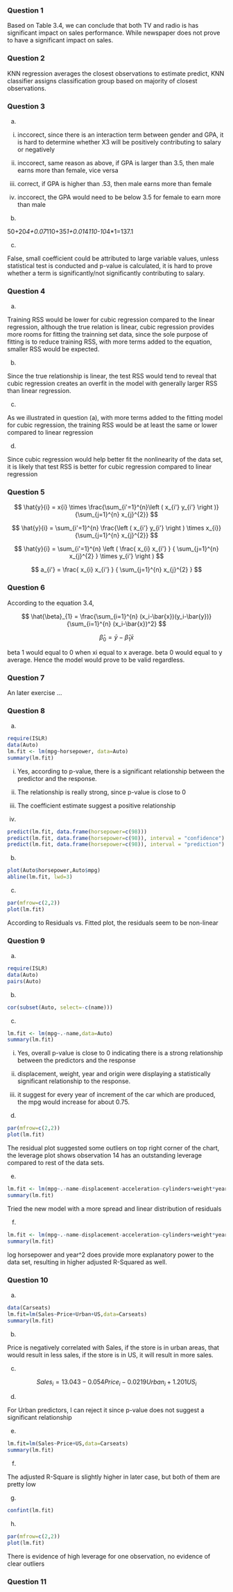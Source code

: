 ### Question 1 ###

Based on Table 3.4, we can conclude that both TV and radio is has significant impact on sales performance. While newspaper does not prove to have a significant impact on sales.

### Question 2 ###

KNN regression averages the closest observations to estimate predict, KNN classifier assigns classification group based on majority of closest observations.

### Question 3 ###

(a)

i. inccorect, since there is an interaction term between gender and GPA, it is hard to determine whether X3 will be positively contributing to salary or negatively

ii. inccorect, same reason as above, if GPA is larger than 3.5, then male earns more than female, vice versa

iii. correct, if GPA is higher than .53, then male earns more than female

iv. inccorect, the GPA would need to be below 3.5 for female to earn more than male

(b)

50+20*4+0.07*110+35*1+0.01*4*110-10*4*1=137.1

(c)

False, small coefficient could be attributed to large variable values, unless statistical test is conducted and p-value is calculated, it is hard to prove whether a term is significantly/not significantly contributing to salary.

### Question 4 ###

(a)

Training RSS would be lower for cubic regression compared to the linear regression, although the true relation is linear, cubic regression provides more rooms for fitting the trainning set data, since the sole purpose of fitting is to reduce training RSS, with more terms added to the equation, smaller RSS would be expected.

(b)

Since the true relationship is linear, the test RSS would tend to reveal that cubic regression creates an overfit in the model with generally larger RSS than linear regression.

(c)

As we illustrated in question (a), with more terms added to the fitting model for cubic regression, the training RSS would be at least the same or lower compared to linear regression

(d)

Since cubic regression would help better fit the nonlinearity of the data set, it is likely that test RSS is better for cubic regression compared to linear regression

### Question 5 ###

$$ \hat{y}{i} = x{i} \times \frac{\sum_{i'=1}^{n}\left ( x_{i'} y_{i'} \right )}{\sum_{j=1}^{n} x_{j}^{2}} $$

$$ \hat{y}{i} = \sum_{i'=1}^{n} \frac{\left ( x_{i'} y_{i'} \right ) \times x_{i}}{\sum_{j=1}^{n} x_{j}^{2}} $$

$$ \hat{y}{i} = \sum_{i'=1}^{n} \left ( \frac{ x_{i} x_{i'} } { \sum_{j=1}^{n} x_{j}^{2} } \times y_{i'} \right ) $$

$$ a_{i'} = \frac{ x_{i} x_{i'} } { \sum_{j=1}^{n} x_{j}^{2} } $$

### Question 6 ###

According to the equation 3.4,

$$ \hat{\beta}_{1} = \frac{\sum_{i=1}^{n} (x_i-\bar{x})(y_i-\bar{y})} {\sum_{i=1}^{n} (x_i-\bar{x})^2} $$

$$ \hat{\beta}_{0} = \bar{y} - \hat{\beta}_{1}\bar{x} $$

beta 1 would equal to 0 when xi equal to x average. beta 0 would equal to y average. Hence the model would prove to be valid regardless.

### Question 7 ###

An later exercise ...

### Question 8 ###

(a)

```r
require(ISLR)
data(Auto)
lm.fit <- lm(mpg~horsepower, data=Auto)
summary(lm.fit)
```

i. Yes, according to p-value, there is a significant relationship between the predictor and the response.
ii. The relationship is really strong, since p-value is close to 0
iii. The coefficient estimate suggest a positive relationship

iv.

```r
predict(lm.fit, data.frame(horsepower=c(98)))
predict(lm.fit, data.frame(horsepower=c(98)), interval = "confidence")
predict(lm.fit, data.frame(horsepower=c(98)), interval = "prediction")
```

(b)

```r
plot(Auto$horsepower,Auto$mpg)
abline(lm.fit, lwd=3)
```

(c)

```r
par(mfrow=c(2,2))
plot(lm.fit)
```

According to Residuals vs. Fitted plot, the residuals seem to be non-linear

### Question 9 ###

(a)

```r
require(ISLR)
data(Auto)
pairs(Auto)
```

(b)

```r
cor(subset(Auto, select=-c(name)))
```

(c)

```r
lm.fit <- lm(mpg~.-name,data=Auto)
summary(lm.fit)
```

i. Yes, overall p-value is close to 0 indicating there is a strong relationship between the predictors and the response

ii. displacement, weight, year and origin were displaying a statistically significant relationship to the response.

iii. it suggest for every year of increment of the car which are produced, the mpg would increase for about 0.75.

(d)

```r
par(mfrow=c(2,2))
plot(lm.fit)
```

The residual plot suggested some outliers on top right corner of the chart, the leverage plot shows observation 14 has an outstanding leverage compared to rest of the data sets.

(e)

```r
lm.fit <- lm(mpg~.-name-displacement-acceleration-cylinders+weight*year+horsepower*origin,data=Auto)
summary(lm.fit)
```

Tried the new model with a more spread and linear distribution of residuals

(f)

```r
lm.fit <- lm(mpg~.-name-displacement-acceleration-cylinders+weight*year+log(horsepower)+I(year^2),data=Auto)
summary(lm.fit)
```

log horsepower and year^2 does provide more explanatory power to the data set, resulting in higher adjusted R-Squared as well.

### Question 10 ###

(a)

```r
data(Carseats)
lm.fit=lm(Sales~Price+Urban+US,data=Carseats)
summary(lm.fit)
```

(b)

Price is negatively correlated with Sales, if the store is in urban areas, that would result in less sales, if the store is in US, it will result in more sales.

(c)

$$ Sales_{i} = 13.043 - 0.054Price_{i} - 0.0219Urban_{i} + 1.201US_{i} $$

(d)

For Urban predictors, I can reject it  since p-value does not suggest a significant relationship

(e)

```r
lm.fit=lm(Sales~Price+US,data=Carseats)
summary(lm.fit)
```

(f)

The adjusted R-Square is slightly higher in later case, but both of them are pretty low

(g)

```r
confint(lm.fit)
```

(h)

```r
par(mfrow=c(2,2))
plot(lm.fit)
```

There is evidence of high leverage for one observation, no evidence of clear outliers

### Question 11 ###

